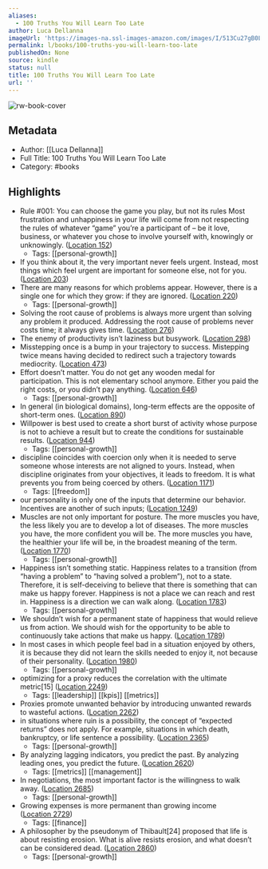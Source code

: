 ```yaml
---
aliases:
  - 100 Truths You Will Learn Too Late
author: Luca Dellanna
imageUrl: 'https://images-na.ssl-images-amazon.com/images/I/513Cu27gB0L._SL200_.jpg'
permalink: l/books/100-truths-you-will-learn-too-late
publishedOn: None
source: kindle
status: null
title: 100 Truths You Will Learn Too Late
url: ''
---
```

![rw-book-cover](https://images-na.ssl-images-amazon.com/images/I/513Cu27gB0L._SL200_.jpg)

## Metadata

- Author: [[Luca Dellanna]]
- Full Title: 100 Truths You Will Learn Too Late
- Category: #books

## Highlights

- Rule #001: You can choose the game you play, but not its rules Most frustration and unhappiness in your life will come from not respecting the rules of whatever “game” you’re a participant of – be it love, business, or whatever you chose to involve yourself with, knowingly or unknowingly. ([Location 152](https://readwise.io/to_kindle?action=open&asin=B07RRCXV3J&location=152))
    - Tags: [[personal-growth]]
- If you think about it, the very important never feels urgent. Instead, most things which feel urgent are important for someone else, not for you. ([Location 203](https://readwise.io/to_kindle?action=open&asin=B07RRCXV3J&location=203))
- There are many reasons for which problems appear. However, there is a single one for which they grow: if they are ignored. ([Location 220](https://readwise.io/to_kindle?action=open&asin=B07RRCXV3J&location=220))
    - Tags: [[personal-growth]]
- Solving the root cause of problems is always more urgent than solving any problem it produced. Addressing the root cause of problems never costs time; it always gives time. ([Location 276](https://readwise.io/to_kindle?action=open&asin=B07RRCXV3J&location=276))
- The enemy of productivity isn’t laziness but busywork. ([Location 298](https://readwise.io/to_kindle?action=open&asin=B07RRCXV3J&location=298))
- Misstepping once is a bump in your trajectory to success. Mistepping twice means having decided to redirect such a trajectory towards mediocrity. ([Location 473](https://readwise.io/to_kindle?action=open&asin=B07RRCXV3J&location=473))
- Effort doesn’t matter. You do not get any wooden medal for participation. This is not elementary school anymore. Either you paid the right costs, or you didn’t pay anything. ([Location 646](https://readwise.io/to_kindle?action=open&asin=B07RRCXV3J&location=646))
    - Tags: [[personal-growth]]
- In general (in biological domains), long-term effects are the opposite of short-term ones. ([Location 890](https://readwise.io/to_kindle?action=open&asin=B07RRCXV3J&location=890))
- Willpower is best used to create a short burst of activity whose purpose is not to achieve a result but to create the conditions for sustainable results. ([Location 944](https://readwise.io/to_kindle?action=open&asin=B07RRCXV3J&location=944))
    - Tags: [[personal-growth]]
- discipline coincides with coercion only when it is needed to serve someone whose interests are not aligned to yours. Instead, when discipline originates from your objectives, it leads to freedom. It is what prevents you from being coerced by others. ([Location 1171](https://readwise.io/to_kindle?action=open&asin=B07RRCXV3J&location=1171))
    - Tags: [[freedom]]
- our personality is only one of the inputs that determine our behavior. Incentives are another of such inputs; ([Location 1249](https://readwise.io/to_kindle?action=open&asin=B07RRCXV3J&location=1249))
- Muscles are not only important for posture. The more muscles you have, the less likely you are to develop a lot of diseases. The more muscles you have, the more confident you will be. The more muscles you have, the healthier your life will be, in the broadest meaning of the term. ([Location 1770](https://readwise.io/to_kindle?action=open&asin=B07RRCXV3J&location=1770))
    - Tags: [[personal-growth]]
- Happiness isn’t something static. Happiness relates to a transition (from “having a problem” to “having solved a problem”), not to a state. Therefore, it is self-deceiving to believe that there is something that can make us happy forever. Happiness is not a place we can reach and rest in. Happiness is a direction we can walk along. ([Location 1783](https://readwise.io/to_kindle?action=open&asin=B07RRCXV3J&location=1783))
    - Tags: [[personal-growth]]
- We shouldn’t wish for a permanent state of happiness that would relieve us from action. We should wish for the opportunity to be able to continuously take actions that make us happy. ([Location 1789](https://readwise.io/to_kindle?action=open&asin=B07RRCXV3J&location=1789))
- In most cases in which people feel bad in a situation enjoyed by others, it is because they did not learn the skills needed to enjoy it, not because of their personality. ([Location 1980](https://readwise.io/to_kindle?action=open&asin=B07RRCXV3J&location=1980))
    - Tags: [[personal-growth]]
- optimizing for a proxy reduces the correlation with the ultimate metric[15] ([Location 2249](https://readwise.io/to_kindle?action=open&asin=B07RRCXV3J&location=2249))
    - Tags: [[leadership]] [[kpis]] [[metrics]]
- Proxies promote unwanted behavior by introducing unwanted rewards to wasteful actions. ([Location 2262](https://readwise.io/to_kindle?action=open&asin=B07RRCXV3J&location=2262))
- in situations where ruin is a possibility, the concept of “expected returns” does not apply. For example, situations in which death, bankruptcy, or life sentence a possibility. ([Location 2365](https://readwise.io/to_kindle?action=open&asin=B07RRCXV3J&location=2365))
    - Tags: [[personal-growth]]
- By analyzing lagging indicators, you predict the past. By analyzing leading ones, you predict the future. ([Location 2620](https://readwise.io/to_kindle?action=open&asin=B07RRCXV3J&location=2620))
    - Tags: [[metrics]] [[management]]
- In negotiations, the most important factor is the willingness to walk away. ([Location 2685](https://readwise.io/to_kindle?action=open&asin=B07RRCXV3J&location=2685))
    - Tags: [[personal-growth]]
- Growing expenses is more permanent than growing income ([Location 2729](https://readwise.io/to_kindle?action=open&asin=B07RRCXV3J&location=2729))
    - Tags: [[finance]]
- A philosopher by the pseudonym of Thibault[24] proposed that life is about resisting erosion. What is alive resists erosion, and what doesn’t can be considered dead. ([Location 2860](https://readwise.io/to_kindle?action=open&asin=B07RRCXV3J&location=2860))
    - Tags: [[personal-growth]]
